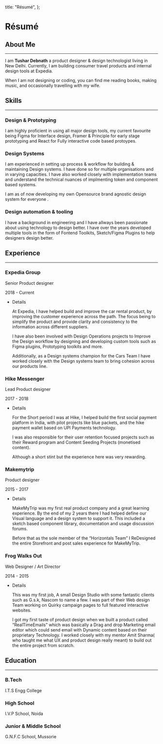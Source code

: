 
  title: "Résumé",
};



# Résumé

## About Me

---

I am **Tushar Debnath** a product designer & design technologist living in New Delhi. Currently, I am building consumer travel products and internal design tools at Expedia.

When I am not designing or coding, you can find me reading books, making music, and occasionally travelling with my wife.

## Skills

---


### Design & Prototyping

I am highly proficient in using all major design tools, my current favourite being Figma for Interface design, Framer & Principle for early stage prototyping and React for Fully interactive code based protoypes. 

### Design Systems

I am experienced in setting up process & workflow for building & maintaining Design systems. I have done so for multiple organisations and in varying capacities. 
I have also worked closely with implementation teams and understand the technical nuances of implmenting token and component based systems. 

I am as of now developing my own Opensource brand agnostic design system for everyone .

### Design automation & tooling

I have a background in engineering and I have allways been passionate about using technology to design better. I have over the years developed multiple tools in the form of Fontend Toolkits, Sketch/Figma Plugins to help designers design better. 




## Experience

---

### Expedia Group

Senior Product designer

2018 - Current

- Details

    At Expedia, I have helped build and improve the car rental product, by improving the customer experience across the path. The focus being to simplify the product and provide clarity and consistency to the information across different suppliers.

    I have also been involved with Design Operations projects to Improve the Design workflow by designing and developing custom tools such as Figma plugins, Prototyping toolkits and more.

    Additionally, as a Design systems champion for the Cars Team I have worked closely with the Design systems team to bring cohesion across our products line.

### Hike Messenger

Lead Product designer

2017 - 2018

- Details

    For the Short period I was at Hike, I helped build the first social payment platform in India, with pilot projects like blue packets, and the hike payment wallet based on UPI Payments technology.

    I was also responsible for their user retention focused projects such as their Reward program and Content Seeding Projects (monetised content).

    Although a short stint but the experience here was very rewarding.

### Makemytrip

Product designer

2015 - 2017

- Details

    MakeMyTrip was my first real product company and a great learning experience. By the end of my 2 years there I had helped define our Visual language and a design system to support it. This included a sketch based component library, documentation and usage discussion forums.

    Before that as the sole member of the “Horizontals Team” I ReDesigned the entire Storefront and post sales experience for MakeMyTrip.

### Frog Walks Out

Web Designer / Art Director

2014 - 2015

- Details

    This was my first job, A small Design Studio with some fantastic clients such as G.s.k, Nascom to name a few. I was part of their Web design Team working on Quirky campaign pages to full featured interactive websites.

    I got my first taste of product design when we built a product called “RealTimeEmails” which was basically a Drag and drop Marketing email editor which could send email with Dynamic content based on their proprietary Technology. I worked closely with my mentor Amit Sharma( who taught me what UX and product design really meant) to build out the entire project from scratch.

## Education

---

### B.Tech

I.T.S Engg College

### High School

I.V.P School, Noida

### Junior & Middle School

G.N.F.C School, Mussorie
